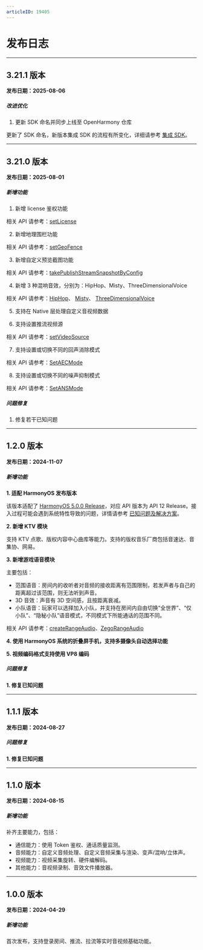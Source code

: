 ```yaml
---
articleID: 19405
---
```




# 发布日志

- - -

## 3.21.1 版本

**发布日期：2025-08-06**

<h5>改进优化</h5>

1. 更新 SDK 命名并同步上线至 OpenHarmony 仓库

  更新了 SDK 命名，新版本集成 SDK 的流程有所变化，详细请参考 [集成 SDK](./../quick-start/integrating-sdk.mdx)。

---

## 3.21.0 版本

**发布日期：2025-08-01**

<h5>新增功能</h5> 


1. 新增 license 鉴权功能 

相关 API 请参考：[setLicense](https://doc-zh.zego.im/unique-api/express-video-sdk/zh/ets_ohos/classes/_zegoexpressengine_.zegoexpressengine.html#setlicense)

2. 新增地理围栏功能 

相关 API 请参考：[setGeoFence](https://doc-zh.zego.im/unique-api/express-video-sdk/zh/ets_ohos/classes/_zegoexpressengine_.zegoexpressengine.html#setgeofence)

3. 新增自定义预览截图功能 

相关 API 请参考：[takePublishStreamSnapshotByConfig](https://doc-zh.zego.im/unique-api/express-video-sdk/zh/ets_ohos/classes/_zegoexpressengine_.zegoexpressengine.html#takepublishstreamsnapshotbyconfig)


4. 新增 3 种混响音效，分别为：HipHop、Misty、ThreeDimensionalVoice

相关 API 请参考：[HipHop](https://doc-zh.zego.im/unique-api/express-video-sdk/zh/ets_ohos/enums/_zegoexpressdefines_.zegoreverbpreset.html#hiphop)、 [Misty](https://doc-zh.zego.im/unique-api/express-video-sdk/zh/ets_ohos/enums/_zegoexpressdefines_.zegoreverbpreset.html#misty)、 [ThreeDimensionalVoice](https://doc-zh.zego.im/unique-api/express-video-sdk/zh/ets_ohos/enums/_zegoexpressdefines_.zegoreverbpreset.html#threedimensionalvoice)

5. 支持在 Native 层处理自定义音视频数据

6. 支持设置推流视频源 

相关 API 请参考：[setVideoSource](https://doc-zh.zego.im/unique-api/express-video-sdk/zh/ets_ohos/classes/_zegoexpressengine_.zegoexpressengine.html#setvideosource)

7. 支持设置或切换不同的回声消除模式

相关 API 请参考：[SetAECMode](https://doc-zh.zego.im/unique-api/express-video-sdk/zh/ets_ohos/classes/_zegoexpressengine_.zegoexpressengine.html#setaecmode)

8. 支持设置或切换不同的噪声抑制模式

相关 API 请参考：[SetANSMode](https://doc-zh.zego.im/unique-api/express-video-sdk/zh/ets_ohos/classes/_zegoexpressengine_.zegoexpressengine.html#setansmode)


<h5>问题修复</h5>

1. 修复若干已知问题

---

## 1.2.0 版本

**发布日期：2024-11-07**

<h5>新增功能</h5>

**1. 适配 HarmonyOS 发布版本**

该版本适配了 [HarmonyOS 5.0.0 Release](https://developer.huawei.com/consumer/cn/doc/harmonyos-releases-V5/overview-V5)，对应 API 版本为 API 12 Release。接入过程可能会遇到系统特性导致的问题，详情请参考 [已知问题及解决方案](!known_issues_and_solutions)。


**2. 新增 KTV 模块**

支持 KTV 点歌、版权内容中心曲库等能力。支持的版权音乐厂商包括音速达、音集协、网易。

**3. 新增游戏语音模块**

主要包括：
- 范围语音：房间内的收听者对音频的接收距离有范围限制，若发声者与自己的距离超过该范围，则无法听到声音。
- 3D 音效：声音有 3D 空间感，且按距离衰减。
- 小队语音：玩家可以选择加入小队，并支持在房间内自由切换“全世界”、“仅小队”、“隐秘小队”语音模式，不同模式下所能通话的范围不同。

相关 API 请参考：[createRangeAudio](https://doc-zh.zego.im/unique-api/express-video-sdk/zh/ets_ohos/classes/_zegoexpressengine_.zegoexpressengine.html#createrangeaudio)、[ZegoRangeAudio](https://doc-zh.zego.im/unique-api/express-video-sdk/zh/ets_ohos/classes/_zegoexpressdefines_.zegorangeaudio.html)


**4. 使用 HarmonyOS 系统的折叠屏手机，支持多摄像头自动选择功能**

**5. 视频编码格式支持使用 VP8 编码**

<h5>问题修复</h5>

**1. 修复已知问题**

---
## 1.1.1 版本

**发布日期：2024-08-27**

<h5>问题修复</h5>

**1. 修复已知问题**

---
## 1.1.0 版本

**发布日期：2024-08-15**

<h5>新增功能</h5>

补齐主要能力，包括：
- 通信能力：使用 Token 鉴权、通话质量监测。
- 音频能力：自定义音频处理、自定义音频采集与渲染、变声/混响/立体声。
- 视频能力：视频采集旋转、硬件编解码。
- 其他能力：音视频录制、音效文件播放器。

---
## 1.0.0 版本

**发布日期：2024-04-29**

<h5>新增功能</h5>

首次发布，支持登录房间、推流、拉流等实时音视频基础功能。



